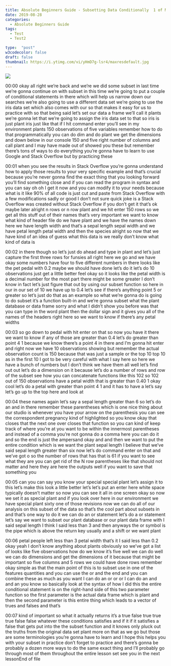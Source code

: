```yaml
---
title: Absolute Beginners Guide - Subsetting Data Conditionally  1 of Many   R Lesson 10 CradleToGraveR
date: 2019-08-28
categories:
  - Absolute Beginners Guide
tags:
  - Test
  - Test2

type:  "post"
w3codecolor: false
draft: false
thumbnail: https://i.ytimg.com/vi/yHmD7g-lsr4/maxresdefault.jpg
---
```


<a href="https://www.youtube.com/watch?v=yHmD7g-lsr4">
<img src="auto-posts/images/11-AbsoluteBeginnersGuide-SubsettingData(dataframe),1ofMany-RLesson9.webm.jpg">
</a>









00:00
okay all right we're back and we're we did some subset in last time we're gonna
continue on with subset in this time we're going to put a couple of
conditional statements in there which will help us narrow down our searches
we're also going to use a different data
set we're going to use the iris data set which also comes with our so that makes
it easy for us to practice with so that being said let's set our data a frame
we'll call it plants we're gonna let that we're going to assign the iris data
set to that so iris is just plant iris just like that if I hit command enter
you'll see in my environment plants 150 observations of five variables remember
how to do that programmatically you can do dim and do plant we get the
dimensions and down below in our console
150 and five right number of columns and call plant and I may have made out of
showed you these but remember there's tons of ways to do everything you're
gonna have to learn to use Google and Stack Overflow but by practicing these

00:01
when you see the results in Stack Overflow you're gonna understand how to
apply those results to your very specific example and that's crucial
because you're never gonna find the exact thing that you looking forward
you'll find something close and if you can read the program in syntax and you
can say oh oh I get it now and you can modify it to your needs because what is
it like 90% of all code is just cut and paste from Stack Overflow with a few
modifications sadly or good I don't not sure quick joke is a Stack
Overflow was created without Stack Overflow if you don't get it that's ok
maybe later alright n rows or n row plant and we hit enter 150 rows so we
get all this stuff out of their names that's very important we want to know
what kind of header file do we have plant and we have the names down here we
have length width and that's a sepal length sepal width and we have petal
length petal width and then the species alright so now that we have kind of an
idea of guess what this data is we really don't know what kind of data is

00:02
in there though so let's just do ahead and type in plant and let's just capture
the first three rows for funsies all right here we go and we have okay some
numbers have four to five different numbers in there looks like
the pet pedal with 0.2 maybe we should have done let's do it let's do 10
observations just get a little better feel okay so it looks like the petal
width is a decimal number for the most part there might be some greater I don't
know in fact let's just figure that out by using our subset function so here in
our in our set of 10 we have up to 0.4 let's see if there's anything point 5 or
greater so let's just do that as an example so what we're gonna do is going
to do subset it's a function built-in and we're gonna subset what the plant
database or data frame sorry and what I didn't show you before was that you can
type in the word plant then the dollar sign and it gives you all of the names
of the headers right here so we want to know if there's any petal widths

00:03
so go down to pedal with hit enter on that so now you have it there we want to
know if any of those are greater than 0.4 let's do greater than point 4 1
because we know there's a point 4 in there and I'm gonna hit enter and right
now we have 10 observations showing but remember the actual observation count is
150 because that was just a sample or the top 10 top 10 as in the first 10 I
got to be very careful with what I say here so here we have a bunch of numbers
but I don't think we have them all well let's find out out let's do a dimension
on it because let's do a number of rows and row of the subset see how you can
concatenate functions like this 102 so 102 out of 150 observations have a petal
width that is greater than 0.40 1 okay cool let's do a petal with greater than
point 4 1 and it has to have a let's say let's go up to the top here and look at

00:04
these names again let's say a sepal length greater than 6 so let's do an and
in there remember these parentheses which is one
nice thing about our studio is whenever you have your arrow on the parenthesis
you can see the correspondent pregnancy kind of highlighted so you know okay
that closes that the next one over closes that function so you can kind of
keep track of where you're at you want to be within the innermost parentheses
and instead of a comma you're not gonna do a comma here you can do it
and so the end is just the ampersand okay and and then we want to put the
entire condition which is we want the plant sepal length I believe that we've
said sepal length greater than six now let's do command enter on that and we've
got o so the number of rows that has that is 61 if you want to see what they
are you can get rid of the N row parentheses like that should not matter
and here they are here the outputs well if you want to save that something you

00:05
can you can say you know your special special plant let's assign it to this
let's make this look a little better let's let's put an enter here white
space typically doesn't matter so now you can see it all in one screen okay so
now we set it as special plant and if you look over here in our environment we
have special plant sixty one of those revisions now we can do all of our
analysis on this subset of the data so that's the cool part about subsets in
and that's one way to do it we can do an or statement let's do a or statement
let's say we want to subset our plant database or our plant data frame with I
said sepal length I think I said less than 3 and then anyways the or symbol is
the pipe which is above the return key usually and a shift or we want plant

00:06
petal people left less than 3 petal width that's it I said less than 0.2
okay yeah I don't know anything about plants obviously so we've got a list of
looks like five observations how do we know it's five well we can do well we
can do dimensions and get the dimensions
of it because that might be important so five columns and 5 rows we could have
done rows remember okay simple as that the main point of this is to subset use
in one of the features quantities and you can use the or and the end and you
can combine these as much as you want I can do an or or or I
can do an and and an you know so basically look at the syntax of how I
did this the entire conditional statement is on the right-hand side of
this two parameter function so the first
parameter is the actual data frame which is plant and then the second parameter
is this entire thing which leads to a vector of trues and falses and that's

00:07
kind of important so what it actually returns it's a true false true true true
false false whatever these conditions satisfies and if it if it satisfies a
false that gets put into the the subset function and it knows only pluck out the
truths from the original data set plant more on that as we go but those are some
terminologies you're gonna have to learn and I hope this helps you with your
subset in practice don't forget to practice and there's gonna be probably a
dozen more ways to do the same exact thing and I'll probably go through most
of them throughout the entire lesson set see you in the next lessonEnd of file

